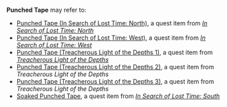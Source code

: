 {{Disambiguation}}
'''Punched Tape''' may refer to:
* [[Punched Tape (In Search of Lost Time: North)]], a quest item from ''[[In Search of Lost Time: North]]''
* [[Punched Tape (In Search of Lost Time: West)]], a quest item from ''[[In Search of Lost Time: West]]''
* [[Punched Tape (Treacherous Light of the Depths 1)]], a quest item from ''[[Treacherous Light of the Depths]]''
* [[Punched Tape (Treacherous Light of the Depths 2)]], a quest item from ''Treacherous Light of the Depths''
* [[Punched Tape (Treacherous Light of the Depths 3)]], a quest item from ''Treacherous Light of the Depths''
* [[Soaked Punched Tape]], a quest item from ''[[In Search of Lost Time: South]]''